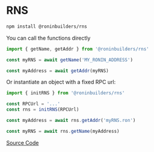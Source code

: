 # RNS

```sh npm2yarn
npm install @roninbuilders/rns
```

You can call the functions directly
```ts
import { getName, getAddr } from '@roninbuilders/rns'

const myRNS = await getName('MY_RONIN_ADDRESS')

const myAddress = await getAddr(myRNS)
```


Or instantiate an object with a fixed RPC url:
```ts
import { initRNS } from '@roninbuilders/rns'

const RPCUrl = '...'
const rns = initRNS(RPCUrl)

const myAddress = await rns.getAddr('myRNS.ron')

const myRNS = await rns.getName(myAddress)
```

[Source Code]()